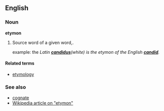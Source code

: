 ==English==
===Noun===
'''etymon'''

#Source word of a given word,.<P>example: the ''Latin '''[[candidus]]'''(white) is the etymon of the English '''[[candid]]'''.''

====Related terms====
*[[etymology]]

===See also===
*[[cognate]]
*[[w:Etymon|Wikipedia article on "etymon"]]